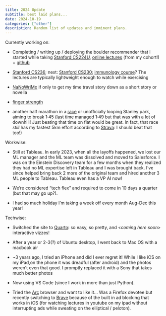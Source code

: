 ```yaml
---
title: 2024 Update
subtitle: best laid plans...
date: 2024-10-19
categories: ["other"]
description: Random list of updates and imminent plans.
---
```


Currently working on:

* Completing / writing up / deploying the boulder recommender that I started while taking [Stanford CS224U](https://online.stanford.edu/courses/xcs224u-natural-language-understanding), [online lectures](https://www.youtube.com/playlist?list=PLoROMvodv4rOwvldxftJTmoR3kRcWkJBp) (from my cohort!) + [github](https://github.com/cgpotts/cs224u)

* [Stanford CS236](https://www.youtube.com/playlist?list=PLoROMvodv4rPOWA-omMM6STXaWW4FvJT8); next: [Stanford CS230](https://www.youtube.com/playlist?list=PLoROMvodv4rNjRoawgt72BBNwL2V7doGI); [immunology course](https://www.youtube.com/playlist?list=PLc_SwOK0df2UnB3UvyDeEqVvtFEAEjLyJ)? The lectures are typically lightweight enough to watch while exercising

* [NaNoWriMo](https://nanowrimo.org/) if only to get my time travel story down as a short story or novella

* [finger strength](https://coreclimber.com/training/program/finger-advanced/)

* another half marathon in a [race](https://www.tryevents.ca/chilly-chase) or unofficially looping Stanley park, aiming to break 1:45 (last time managed 1:49 but that was with a lot of downhill! Just beating that time on flat would be great. In fact, that race *still* has my fastest 5km effort according to [Strava](https://www.strava.com/athletes/30984218): I should beat that too!)

Workwise:

* Still at Tableau. In early 2023, when all the layoffs happened, we lost our ML manager and the ML team was dissolved and moved to Salesforce. I was on the Einstein Discovery team for a few months when they realized they had no ML expertise left in Tableau and I was brought back. I've since helped bring back 2 more of the original team and hired another 3 ML people to Tableau. Tableau even has a VP AI now!

* We're considered "tech flex" and required to come in 10 days a quarter (but that may go up?).  

* I had so much holiday I'm taking a week off every month Aug-Dec this year!

Techwise:

* Switched the site to [Quarto](https://quarto.org): so easy, so pretty, and \<*coming here soon*\> interactive vizzes!

* After a year or 2-3(?) of Ubuntu desktop, I went back to Mac OS with a macbook air 

* ~3 years ago, I tried an iPhone and did I ever regret it! While I like iOS on my iPad,on the phone it was dreadful (after android) and the photos weren't even that good. I promptly replaced it with a Sony that takes much better photos

* Now using VS Code (since I work in more than just Python).

* Tried the [Arc](https://arc.net/) browser and want to like it... Was a Firefox devotee but recently switching to [Brave](https://brave.com) because of the built in ad blocking that works in iOS (for watching lectures in youtube on my ipad without interrupting ads while sweating on the elliptical / peloton).